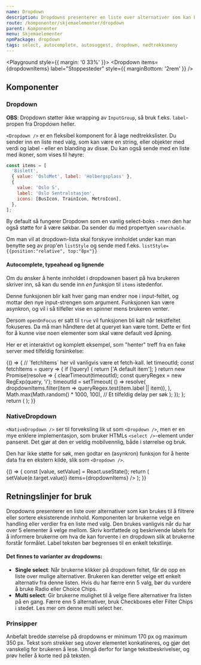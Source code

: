 ```yaml
---
name: Dropdown
description: Dropdowns presenterer en liste over alternativer som kan brukes til å filtrere eller sortere eksisterende innhold.
route: /komponenter/skjemaelementer/dropdown
parent: Komponenter
menu: Skjemaelementer
npmPackage: dropdown
tags: select, autocomplete, autosuggest, dropdown, nedtrekksmeny
---
```



<PageHeader />

<Playground style={{ margin: '0 33%' }}>
  <Dropdown
    items={dropdownItems}
    label="Stoppesteder"
    style={{ marginBottom: '2rem' }}
  />
  <Dropdown
    items={dropdownItems}
    searchable
    label="Søk etter stoppesteder"
    placeholder="F.eks. Bislett"
  />
</Playground>

## Komponenter

### Dropdown

<ImportStatement imports="Dropdown" />
<Props of={Dropdown} />

**OBS**: Dropdown støtter ikke wrapping av `InputGroup`, så bruk f.eks. `label`-propen fra Dropdown heller.

`<Dropdown />` er en fleksibel komponent for å lage nedtrekkslister. Du sender inn en liste med valg, som kan være en string, eller objekter med verdi og label - eller en blanding av disse. Du kan også sende med en liste med ikoner, som vises til høyre:

```js
const items = [
  'Bislett',
  { value: 'OsloMet', label: 'Holbergsplass' },
  {
    value: 'Oslo S',
    label: 'Oslo Sentralstasjon',
    icons: [BusIcon, TrainIcon, MetroIcon],
  },
];
```

By default så fungerer Dropdown som en vanlig select-boks - men den har også støtte for å være søkbar. Da sender du med propertyen `searchable`.

Om man vil at dropdown-lista skal forskyve innholdet under kan man benytte seg av prop'en `listStyle` og sende med f.eks. `listStyle={{position:"relative", top:"8px"}}`

#### Autocomplete, typeahead og lignende

Om du ønsker å hente innholdet i dropdownen basert på hva brukeren skriver inn, så kan du sende inn _en funksjon_ til `items` istedenfor.

Denne funksjonen blir kalt hver gang man endrer noe i input-feltet, og mottar den nye input-strengen som argument. Funksjonen kan være asynkron, og vil i så tilfeller vise en spinner mens brukeren venter.

Dersom `openOnFocus` er satt til `true` vil funksjonen bli kalt når tekstfeltet fokuseres. Da må man håndtere det at queryet kan være tomt. Dette er fint for å kunne vise noen elementer som skal være default ved åpning.

Her er et interaktivt og komplett eksempel, som "henter" treff fra en fake server med tilfeldig forsinkelse:

<Playground>
  {() => {
    // `fetchItems` her vil vanligvis være et fetch-kall.
    let timeoutId;
    const fetchItems = query => {
      if (!query) {
        return ['A default item'];
      }
      return new Promise(resolve => {
        clearTimeout(timeoutId);
        const queryRegex = new RegExp(query, 'i');
        timeoutId = setTimeout(
          () =>
            resolve(
              dropdownItems.filter(item => queryRegex.test(item.label || item)),
            ),
          Math.max(Math.random() * 1000, 100), // Et tilfeldig delay per søk
        );
      });
    };
    return (
      <Dropdown
        searchable
        openOnFocus
        items={fetchItems}
        placeholder="Søk asynkront"
        label="Stoppesteder"
      />
    );
  }}
</Playground>

### NativeDropdown

<ImportStatement imports="NativeDropdown" />
<Props of={NativeDropdown} />

`<NativeDropdown />` ser til forveksling lik ut som `<Dropdown />`, men er en mye enklere implementasjon, som bruker HTMLs `<select />`-element under panseret. Det gjør at den er veldig mobilvennlig, både i størrelse og bruk.

Den har ikke støtte for søk, men godtar en (asynkron) funksjon for å hente data fra en ekstern kilde, slik som `<Dropdown />`.

<Playground>
  {() => {
    const [value, setValue] = React.useState();
    return (
      <NativeDropdown
        label="Stoppesteder"
        value={value}
        onChange={e => setValue(e.target.value)}
        items={dropdownItems}
      />
    );
  }}
</Playground>

## Retningslinjer for bruk

Dropdowns presenterer en liste over alternativer som kan brukes til å filtrere eller sortere eksisterende innhold. Komponenten lar brukerne velge en handling eller verdier fra en liste med valg. Den brukes vanligvis når du har over 5 elementer å velge mellom. Skriv kortfattede og beskrivende labels for å informere brukerne om hva de kan forvente i en dropdown slik at brukerne forstår formålet. Label teksten bør begrenses til en enkelt tekstlinje.

#### Det finnes to varianter av dropdowns:

- **Single select**: Når brukerne klikker på dropdown feltet, får de opp en liste over mulige alternativer. Brukeren kan deretter velge ett enkelt alternativ fra denne listen. Hvis du har færre enn 5 valg, bør du vurdere å bruke <LinkText as={Link} to="/komponenter/skjemaelementer/radio-button">Radio</LinkText> eller <LinkText as={Link} to="/komponenter/skjemaelementer/chips">Choice Chips</LinkText>.
- **Multi select**: Gir brukerne mulighet til å velge flere alternativer fra listen på en gang. Færre enn 5 alternativer, bruk <LinkText as={Link} to="/komponenter/skjemaelementer/checkbox">Checkboxes</LinkText> eller <LinkText as={Link} to="/komponenter/skjemaelementer/chips">Filter Chips</LinkText> i stedet. Les mer om denne multi select <LinkText as={Link} to="/komponenter/skjemaelementer/multi-select/">her.</LinkText>

### Prinsipper

<BestPractices>
  <Example type="do" src={doPic}>
    Anbefalt bredde størrelse på dropdowns er minimum 170 px og maximum 350 px.
  </Example>
  <Example type="dont" src={dontPic}>
    Tekst som strekker seg utover elementet konkatineres, og gjør det vanskelig
    for brukeren å lese. Unngå derfor for lange tekstbeskrivelser, og prøv
    heller å korte ned på teksten.
  </Example>
</BestPractices>
